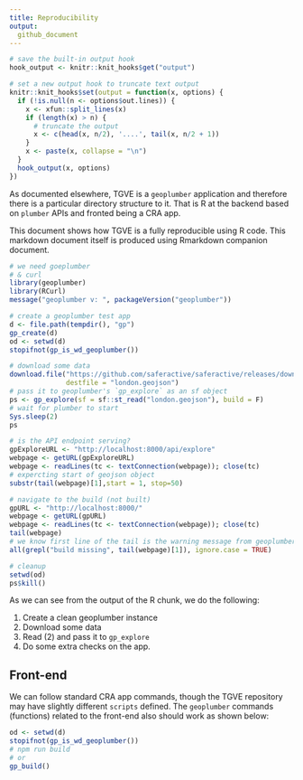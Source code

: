 ```yaml
---
title: Reproducibility
output:
  github_document
---
```


```r
# save the built-in output hook
hook_output <- knitr::knit_hooks$get("output")

# set a new output hook to truncate text output
knitr::knit_hooks$set(output = function(x, options) {
  if (!is.null(n <- options$out.lines)) {
    x <- xfun::split_lines(x)
    if (length(x) > n) {
      # truncate the output
      x <- c(head(x, n/2), '....', tail(x, n/2 + 1))
    }
    x <- paste(x, collapse = "\n")
  }
  hook_output(x, options)
})
```

As documented elsewhere, TGVE is a `geoplumber` application and therefore there is a particular directory structure to it. That is R at the backend based on `plumber` APIs and fronted being a CRA app.

This document shows how TGVE is a fully reproducible using R code. This markdown document itself is produced using Rmarkdown companion document.

```r
# we need goeplumber
# & curl
library(geoplumber)
library(RCurl)
message("geoplumber v: ", packageVersion("geoplumber"))

# create a geoplumber test app
d <- file.path(tempdir(), "gp")
gp_create(d)
od <- setwd(d)
stopifnot(gp_is_wd_geoplumber())

# download some data
download.file("https://github.com/saferactive/saferactive/releases/download/0.1/london_junction_point_cas.geojson",
              destfile = "london.geojson")
# pass it to geoplumber's `gp_explore` as an sf object
ps <- gp_explore(sf = sf::st_read("london.geojson"), build = F)
# wait for plumber to start
Sys.sleep(2)
ps

# is the API endpoint serving?
gpExploreURL <- "http://localhost:8000/api/explore"
webpage <- getURL(gpExploreURL)
webpage <- readLines(tc <- textConnection(webpage)); close(tc)
# expercting start of geojson object
substr(tail(webpage)[1],start = 1, stop=50)

# navigate to the build (not built)
gpURL <- "http://localhost:8000/"
webpage <- getURL(gpURL)
webpage <- readLines(tc <- textConnection(webpage)); close(tc)
tail(webpage)
# we know first line of the tail is the warning message from geoplumber
all(grepl("build missing", tail(webpage)[1]), ignore.case = TRUE)

# cleanup
setwd(od)
ps$kill()
```

As we can see from the output of the R chunk, we do the following:

1. Create a clean geoplumber instance
2. Download some data
3. Read (2) and pass it to `gp_explore`
4. Do some extra checks on the app.

## Front-end

We can follow standard CRA app commands, though the TGVE repository may have slightly different `scripts` defined. The `geoplumber` commands (functions) related to the front-end also should work as shown below:
```r
od <- setwd(d)
stopifnot(gp_is_wd_geoplumber())
# npm run build
# or
gp_build()
```




